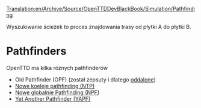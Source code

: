 [[Translation:en/Archive/Source/OpenTTDDevBlackBook/Simulation/Pathfinding]]
 
{{en/Development/Navigation}}
Wyszukiwanie ścieżek to proces znajdowania trasy od płytki A do płytki B.
= Pathfinders =

OpenTTD ma kilka różnych pathfinderów

* Old Pathfinder (OPF) (został zepsuty i dlatego [https://github.com/OpenTTD/OpenTTD/commit/fe448a26166dbde1933be797951f0c6329523911 oddalone])
* [[en/Archive/Manual/Settings/New train pathfinding|Nowe koeleje pathfinding (NTP)]]
* [[en/Archive/Manual/Settings/New global pathfinding|Nowe globalnie Pathfinding (NPF)]]
* [[pl/Archive/Manual/YAP|Yet Another Pathfinder (YAPF)]]


{{en/Stub}}